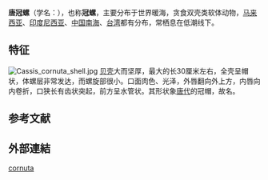 {{Speciesbox
| image = Cassis cornuta 01.jpg
| taxon = Cassis cornuta
| authority = [[卡尔·林奈|Linnaeus]]，1758
}}

'''唐冠螺'''（学名：''{{lang|la|Cassis cornuta}}''），也称'''冠螺'''，主要分布于世界暖海，贪食双壳类软体动物，[[马来西亚|马来西亚]]、[[印度尼西亚|印度尼西亚]]、[[中国南海|中国南海]]、[[台湾|台湾]]都有分布，常栖息在低潮线下{{r|shell_702}}。{{citation needed|time=2017-07-27|唐冠螺是世界四大名螺之一。}}

== 特征 ==
[[File:Cassis_cornuta_shell.jpg|thumb]]
[[贝壳|贝壳]]大而坚厚，最大的长30厘米左右，全壳呈帽状，体螺层非常发达，而螺旋部很小。口面肉色、光泽，外唇翻向外上方，内唇向内卷折，口狭长有齿状突起，前方呈水管状。其形状象[[唐代|唐代]]的冠帽，故名。

== 参考文献 ==
{{reflist|refs=
<ref name="shell_702">{{cite web
 |url=http://shell.sinica.edu.tw/chinese/shellbase_detail.php?science_no=702
 |title=国际贝库：唐冠螺
 |publisher=台湾贝类资料库
 |accessdate=2009-08-11
 |archive-date=2019-08-11
 |archive-url=https://web.archive.org/web/20190811042642/http://shell.sinica.edu.tw/chinese/shellbase_detail.php?science_no=702
 |dead-url=no
 }}</ref>
}}

==外部連結==
{{Taxonbar|from=Q948739}}

[[Category:唐冠螺属|cornuta]]